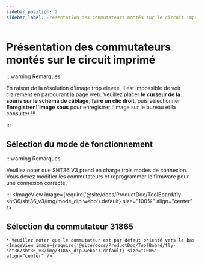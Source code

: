 ```yaml
---
sidebar_position: 2
sidebar_label: Présentation des commutateurs montés sur le circuit imprimé
---
```


# Présentation des commutateurs montés sur le circuit imprimé

:::warning Remarques

En raison de la résolution d'image trop élevée, il est impossible de voir clairement en parcourant la page web. Veuillez placer **le curseur de la souris sur le schéma de câblage**, **faire un clic droit**, puis sélectionner **Enregistrer l'image sous** pour enregistrer l'image sur le bureau et la consulter !!!

:::

## Sélection du mode de fonctionnement

:::warning Remarques

Veuillez noter que SHT36 V3 prend en charge trois modes de connexion. Vous devez modifier les commutateurs et reprogrammer le firmware pour une connexion correcte.

:::
    <ImageView image={require('@site/docs/ProductDoc/ToolBoard/fly-sht36/sht36_v3/img/mode_dip.webp').default} size="100%" align="center" />

## Sélection du commutateur 31865

    * Veuillez noter que le commutateur est par défaut orienté vers le bas
    <ImageView image={require('@site/docs/ProductDoc/ToolBoard/fly-sht36/sht36_v3/img/31865_dip.webp').default} size="100%" align="center" />
